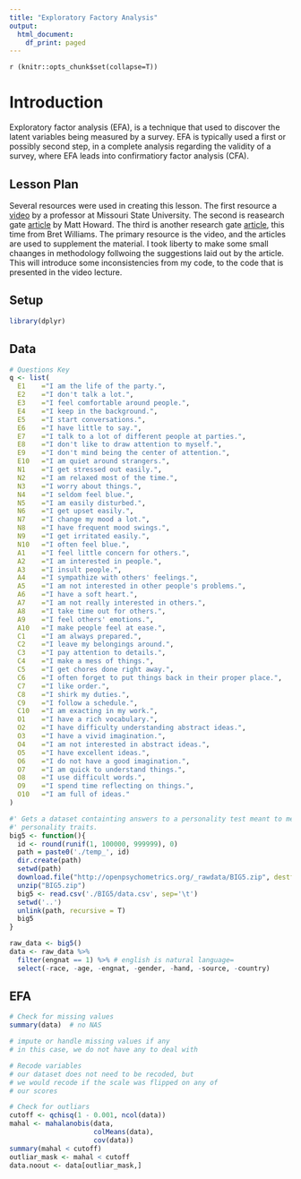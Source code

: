 ```yaml
---
title: "Exploratory Factory Analysis"
output:
  html_document:
    df_print: paged
---
```


`r (knitr::opts_chunk$set(collapse=T))`

# Introduction

Exploratory factor analysis (EFA), is a technique that used to discover the latent variables being measured by a survey. EFA is typically used a first or possibly second step, in a complete analysis regarding the validity of a survey, where EFA leads into confirmatiory factor analysis (CFA).

## Lesson Plan

Several resources were used in creating this lesson. The first resource a [video](https://www.youtube.com/watch?v=C5RJvMaHJNo&t=3096s) by a professor at Missouri State University. The second is reasearch gate [article](https://www.researchgate.net/publication/283172637_A_Review_of_Exploratory_Factor_Analysis_EFA_Decisions_and_Overview_of_Current_Practices_What_We_Are_Doing_and_How_Can_We_Improve) by Matt Howard. The third is another research gate [article](https://www.researchgate.net/profile/Witold_Orlik/post/What_is_Exploratory_Factor_Analysis_EFA_or_Confirmatory_Factor_analysis_CFA/attachment/59d620b179197b807797f2a9/AS%3A292028102529025%401446636333397/download/Exploratory+factor+analysis-+A+five-step+guide+for+novices.pdf), this time from Bret Williams. The primary resource is the video, and the articles are used to supplement the material. I took liberty to make some small chaanges in methodology follwoing the suggestions laid out by the article. This will introduce some inconsistencies from my code, to the code that is presented in the video lecture.

## Setup

```r
library(dplyr)
```

## Data

```r
# Questions Key
q <- list(
  E1	="I am the life of the party.",
  E2	="I don't talk a lot.",
  E3	="I feel comfortable around people.",
  E4	="I keep in the background.",
  E5	="I start conversations.",
  E6	="I have little to say.",
  E7	="I talk to a lot of different people at parties.",
  E8	="I don't like to draw attention to myself.",
  E9	="I don't mind being the center of attention.",
  E10	="I am quiet around strangers.",
  N1	="I get stressed out easily.",
  N2	="I am relaxed most of the time.",
  N3	="I worry about things.",
  N4	="I seldom feel blue.",
  N5	="I am easily disturbed.",
  N6	="I get upset easily.",
  N7	="I change my mood a lot.",
  N8	="I have frequent mood swings.",
  N9	="I get irritated easily.",
  N10	="I often feel blue.",
  A1	="I feel little concern for others.",
  A2	="I am interested in people.",
  A3	="I insult people.",
  A4	="I sympathize with others' feelings.",
  A5	="I am not interested in other people's problems.",
  A6	="I have a soft heart.",
  A7	="I am not really interested in others.",
  A8	="I take time out for others.",
  A9	="I feel others' emotions.",
  A10	="I make people feel at ease.",
  C1	="I am always prepared.",
  C2	="I leave my belongings around.",
  C3	="I pay attention to details.",
  C4	="I make a mess of things.",
  C5	="I get chores done right away.",
  C6	="I often forget to put things back in their proper place.",
  C7	="I like order.",
  C8	="I shirk my duties.",
  C9	="I follow a schedule.",
  C10	="I am exacting in my work.",
  O1	="I have a rich vocabulary.",
  O2	="I have difficulty understanding abstract ideas.",
  O3	="I have a vivid imagination.",
  O4	="I am not interested in abstract ideas.",
  O5	="I have excellent ideas.",
  O6	="I do not have a good imagination.",
  O7	="I am quick to understand things.",
  O8	="I use difficult words.",
  O9	="I spend time reflecting on things.",
  O10	="I am full of ideas."
)

#' Gets a dataset containting answers to a personality test meant to measure Big 5
#' personality traits.
big5 <- function(){
  id <- round(runif(1, 100000, 999999), 0)
  path = paste0('./temp_', id)
  dir.create(path)
  setwd(path)
  download.file("http://openpsychometrics.org/_rawdata/BIG5.zip", destfile="BIG5.zip")
  unzip("BIG5.zip")
  big5 <- read.csv('./BIG5/data.csv', sep='\t')
  setwd('..')
  unlink(path, recursive = T)
  big5
}

raw_data <- big5()
data <- raw_data %>%
  filter(engnat == 1) %>% # english is natural language=
  select(-race, -age, -engnat, -gender, -hand, -source, -country)
```

## EFA

```r
# Check for missing values
summary(data)  # no NAS

# impute or handle missing values if any
# in this case, we do not have any to deal with

# Recode variables
# our dataset does not need to be recoded, but
# we would recode if the scale was flipped on any of
# our scores

# Check for outliars
cutoff <- qchisq(1 - 0.001, ncol(data))
mahal <- mahalanobis(data,
                     colMeans(data),
                     cov(data))
summary(mahal < cutoff)
outliar_mask <- mahal < cutoff
data.noout <- data[outliar_mask,]

```